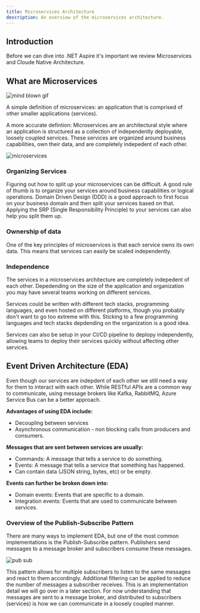 ```yaml
---
title: Microservices Architecture
description: An overview of the microservices architecture.
---
```


## Introduction

Before we can dive into .NET Aspire it's important we review
Microservices and Cloude Native Architecture.

## What are Microservices

<img
  alt="mind blown gif"
  src="/mind-blown.gif"
  class="w-48 h-48 rounded-md mx-auto"
/>

A simple definition of microservices: an application that
is comprised of other smaller applications (services).

A more accurate defintion: Microservices are
an architectural style where an application is structured
as a collection of independently deployable, loosely coupled
services. These services are organized around business capabilities,
own their data, and are completely indepedent of each other.

<img alt="microservices" src="/microservices.webp" />

### Organizing Services

Figuring out how to split up your microservices
can be difficult. A good rule of thumb is to organize
your services around business capabilities or logical
operations.
Domain Driven Design (DDD) is a good approach to
first focus on your business domain and then split
your services based on that.
Applying the SRP (Single Responsibility Principle) to
your services can also help you split them up.

### Ownership of data

One of the key principles of microservices is that
each service owns its own data. This means that
services can easily be scaled independently.

### Independence

The services in a microservices architecture are
completely indepedent of each other. Depedending
on the size of the application and organization
you may have several teams working on different
services.

Services could be written with
different tech stacks, programming languages,
and even hosted on different platforms, though you probably don't
want to go too extreme with this. Sticking to
a few programming languages and tech stacks depdending
on the organization is a good idea.

Services can also be setup in your CI/CD
pipeline to deplopy independently, allowing
teams to deploy their services quickly without affecting
other services.

## Event Driven Architecture (EDA)

Even though our services are indepdent of each other
we still need a way for them to interact with each other.
While RESTful APIs are a common way to communicate, using
message brokers like Kafka, RabbitMQ, Azure Service Bus can be a better
approach.

**Advantages of using EDA include:**

- Decoupling between services
- Asynchronous communication - non blocking calls from producers
  and consumers.

**Messages that are sent between services are usually:**

- Commands: A message that tells a service to do something.
- Events: A message that tells a service that something has happened.
- Can contain data (JSON string, bytes, etc) or be empty.

**Events can further be broken down into:**

- Domain events: Events that are specific to a domain.
- Integration events: Events that are used to communicate between services.

### Overview of the Publish-Subscribe Pattern

There are many ways to implement EDA, but one of the most common
implementations is the Publish-Subscribe pattern.
Publishers send messages to a message broker and subscribers
consume these messages.

<div class="rounded-md mx-auto p-8">
  <img src="/pub-sub.png" alt="pub sub" class="rounded-lg" />
</div>

This pattern allows for multiple subscribers to listen to the same
messages and react to them accordingly. Additional filtering can
be applied to reduce the number of messages a subscriber receives.
This is an implementation detail we will go over in a later section.
For now understanding that messages are sent to a message broker,
and distributed to subscribers (services) is how we can communicate
in a loosely coupled manner.
